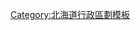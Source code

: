 <noinclude>{{日本都道府縣行政區劃}}</noinclude>{{Navbox
|bodyclass=hlist

|name=根室振興局
|state = {{{state|autocollapse}}}
|title=[[北海道]][[根室振興局]][[日本行政區劃|行政區劃]]
|titlestyle = background:#efefef;
|bodystyle = background:#f9f9f9;
|groupstyle = background:#efefef;text-align:center;
|oddstyle = background:#fcfcfc;
|belowstyle = background:#efefef;
|group1=市部
|list1=
*[[根室市]]
|group2=[[野付郡]]
|list2=
*[[別海町]]
|group3=[[標津郡]]
|list3=
*[[中標津町]]
* [[標津町]]
|group4=[[目梨郡]]
|list4=
*[[羅臼町]]
|group5=[[色丹郡]]*
|list5=
*[[色丹村]]
|group6=[[國後郡]]*
|list6=
*[[泊村 (北海道根室振兴局)|泊村]]
* [[留夜別村]]
|group7=[[擇捉郡]]*
|list7=
*[[留別村]]
|group8=[[紗那郡]]*
|list8=
*[[紗那村]]
|group9=[[蘂取郡]]*
|list9=
*[[蘂取村]]
|below=註：*標識的色丹郡、國後郡、擇捉郡、紗那郡、蘂取郡為[[北方四島]]（南千島群島）原有行政區劃，現實際為[[俄羅斯]]管轄
}}<noinclude>
{{DEFAULTSORT:Nemuro}}
[[Category:北海道行政區劃模板]]
</noinclude>